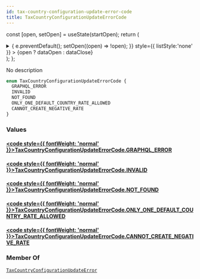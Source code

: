 ```yaml
---
id: tax-country-configuration-update-error-code
title: TaxCountryConfigurationUpdateErrorCode
---
```






const [open, setOpen] = useState(startOpen);
return (
<details {...(open ? { open: true } : {})} className="details" style={{ border:'none', boxShadow:'none', background:'var(--ifm-background-color)' }}>
<summary
onClick={(e) => {
e.preventDefault();
setOpen((open) => !open);
}}
style={{ listStyle:'none' }} >
{open ? dataOpen : dataClose}
</summary>
{open && children}
</details>
);
};

No description

```graphql
enum TaxCountryConfigurationUpdateErrorCode {
  GRAPHQL_ERROR
  INVALID
  NOT_FOUND
  ONLY_ONE_DEFAULT_COUNTRY_RATE_ALLOWED
  CANNOT_CREATE_NEGATIVE_RATE
}
```

### Values

#### [<code style={{ fontWeight: 'normal' }}>TaxCountryConfigurationUpdateErrorCode.<b>GRAPHQL_ERROR</b></code>](#)

#### [<code style={{ fontWeight: 'normal' }}>TaxCountryConfigurationUpdateErrorCode.<b>INVALID</b></code>](#)

#### [<code style={{ fontWeight: 'normal' }}>TaxCountryConfigurationUpdateErrorCode.<b>NOT_FOUND</b></code>](#)

#### [<code style={{ fontWeight: 'normal' }}>TaxCountryConfigurationUpdateErrorCode.<b>ONLY_ONE_DEFAULT_COUNTRY_RATE_ALLOWED</b></code>](#)

#### [<code style={{ fontWeight: 'normal' }}>TaxCountryConfigurationUpdateErrorCode.<b>CANNOT_CREATE_NEGATIVE_RATE</b></code>](#)

### Member Of

[`TaxCountryConfigurationUpdateError`](../../../api-reference/taxes/objects/tax-country-configuration-update-error.mdx) <Badge class="badge badge--secondary" text="object"/>
